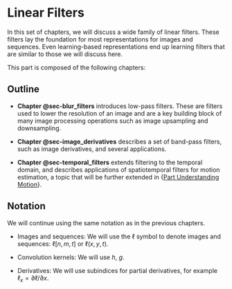 # Linear Filters {#sec-linear_filters}

In this set of chapters, we will discuss a wide family of linear filters. These filters lay the foundation for most representations for images and sequences. Even learning-based representations end up learning filters that are similar to those we will discuss here.

This part is composed of the following chapters:

## Outline

- **Chapter @sec-blur_filters** introduces low-pass filters. These are filters used to lower the resolution of an image and are a key building block of many image processing operations such as image upsampling and downsampling.

- **Chapter @sec-image_derivatives** describes a set of band-pass filters, such as image derivatives, and several applications.

- **Chapter @sec-temporal_filters** extends filtering to the temporal domain, and describes applications of spatiotemporal filters for motion estimation, a topic that will be further extended in {[Part Understanding Motion](/part_understanding_motion.html)}.

## Notation

We will continue using the same notation as in the previous chapters.

- Images and sequences: We will use the $\ell$ symbol to denote images and sequences: $\ell \left[ n, m, t \right]$ or $\ell \left( x, y, t \right)$.

- Convolution kernels: We will use $h$, $g$.

- Derivatives: We will use subindices for partial derivatives, for example $\ell_x = \partial \ell / \partial x$.